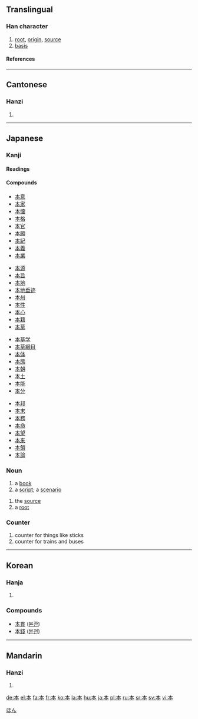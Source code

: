 {{see|夲}}

==Translingual==
===Han character===
{{Han char|rn=75|rad=木|as=01|sn=5|four=5023<sub>0</sub>|canj=木一 (DM)}}
# [[root]], [[origin]], [[source]]
# [[basis]]
====References====
{{Han ref|kx=0509.070|dkj=14421|dj=0891.020|hdz=21151.010|uh=672C|ud=26412|bh=A5BB|bd=42427}}
----
==Cantonese==
===Hanzi===
{{yue-hanzi|jyut=|y=[[bun2]]}}
# {{defn|Cantonese}}
----
== Japanese ==
[[Category:1000_Japanese_basic_words|ほん]]
===Kanji===
{{ja-kanji|grade=1|rs=木01}}
====Readings====
{{ja-readings|on=[[ほん]] (hon)|kun=[[もと]] (moto)|nadzuke=[[なり]] (nari), [[はじめ]] (hajime), [[もと]] (moto)}}
====Compounds====
{{top4}}
*[[本意]]
*[[本家]]
*[[本懐]]
*[[本格]]
*[[本官]]
*[[本願]]
*[[本紀]]
*[[本義]]
*[[本業]]
{{mid4}}
*[[本源]]
*[[本旨]]
*[[本地]]
*[[本地垂迹]]
*[[本州]]
*[[本性]]
*[[本心]]
*[[本籍]]
*[[本草]]
{{mid4}}
*[[本草学]]
*[[本草綱目]]
*[[本体]]
*[[本態]]
*[[本朝]]
*[[本土]]
*[[本能]]
*[[本分]]
{{mid4}}
*[[本邦]]
*[[本末]]
*[[本務]]
*[[本命]]
*[[本望]]
*[[本来]]
*[[本領]]
*[[本論]]
{{bottom}}

=== Noun ===
{{ja-noun|k|count=冊|hira=ほん|rom=hon}}
# a [[book]]
# a [[script]]; a [[scenario]]
{{ja-noun|k|count=個|hira=もと|rom=moto}}
# the [[source]]
# a [[root]]
=== Counter ===
{{ja-pos|k|counter|hira=ほん|rom=hon}}
# counter for things like sticks
# counter for trains and buses
----

==Korean==
===Hanja===
{{ko-hanja|hangeul=본|eumhun=[[뿌리]] (ppuri)|rv=bon|mr=pon|y=pon}}
# {{defn|Korean}}

===Compounds===
* [[本貫]] ([[본관]])
* [[本錢]] ([[본전]])

----
==Mandarin==
===Hanzi===
{{cmn-hanzi|pin=[[běn]] ([[ben3]])|wg=[[pen3|pen<sup>3</sup>]]}}
# {{defn|Mandarin}}

[[de:本]]
[[el:本]]
[[fa:本]]
[[fr:本]]
[[ko:本]]
[[la:本]]
[[hu:本]]
[[ja:本]]
[[pl:本]]
[[ru:本]]
[[sr:本]]
[[sv:本]]
[[vi:本]]